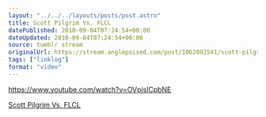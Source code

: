 ```yaml
---
layout: "../../../layouts/posts/post.astro"
title: Scott Pilgrim Vs. FLCL
datePublished: 2010-09-04T07:24:54+00:00
dateUpdated: 2010-09-04T07:24:54+00:00
source: tumblr stream
originalUrl: https://stream.anglepoised.com/post/1062892541/scott-pilgrim-vs-flcl
tags: ["linklog"]
format: "video"
---
```


https://www.youtube.com/watch?v=OVpjslCpbNE

[Scott Pilgrim Vs. FLCL][1]

[1]: https://www.youtube.com/watch?v=OVpjslCpbNE
